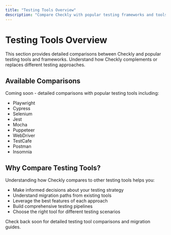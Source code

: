 ```yaml
---
title: "Testing Tools Overview"
description: "Compare Checkly with popular testing frameworks and tools"
---
```


# Testing Tools Overview

This section provides detailed comparisons between Checkly and popular testing tools and frameworks. Understand how Checkly complements or replaces different testing approaches.

## Available Comparisons

Coming soon - detailed comparisons with popular testing tools including:

- Playwright
- Cypress
- Selenium
- Jest
- Mocha
- Puppeteer
- WebDriver
- TestCafe
- Postman
- Insomnia

## Why Compare Testing Tools?

Understanding how Checkly compares to other testing tools helps you:

- Make informed decisions about your testing strategy
- Understand migration paths from existing tools
- Leverage the best features of each approach
- Build comprehensive testing pipelines
- Choose the right tool for different testing scenarios

Check back soon for detailed testing tool comparisons and migration guides.